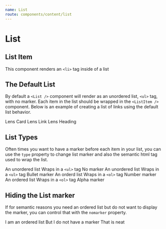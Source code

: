 ```yaml
---
name: List
route: components/content/list
---
```



# List

<ComponentDetail of="List" />

## List Item

<ComponentDetail of="ListItem" github="List/ListItem" />

This component renders an `<li>` tag inside of a list


## The Default List

By default a `<List />` component will render as an unordered list, `<ul>` tag, with no marker. Each item in the list should be wrapped in the `<ListItem />` component. Below is an example of creating a list of links using the default list behavior.

<Playground>
  <List>
    <ListItem>
      <Link href="/#!/Card">Lens Card</Link>
    </ListItem>
    <ListItem>
      <Link href="/#!/Link">Lens Link</Link>
    </ListItem>
    <ListItem>
      <Link href="/#!/Heading">Lens Heading</Link>
    </ListItem>
  </List>
</Playground>

## List Types

Often times you want to have a marker before each item in your list, you can use the `type` property to change list marker and also the semantic html tag used to wrap the list.

<Playground>
  <List>
    <ListItem>An unordered list</ListItem>
    <ListItem>
      Wraps in a <Code>&lt;ul&gt;</Code> tag
    </ListItem>
    <ListItem>No marker</ListItem>
  </List>

<List type="bullet">
  <ListItem>An unordered list</ListItem>
  <ListItem>
    Wraps in a <Code>&lt;ul&gt;</Code> tag
  </ListItem>
  <ListItem>Bullet marker</ListItem>
</List>

<List type="number">
  <ListItem>An orderd list</ListItem>
  <ListItem>
    Wraps in a <Code element="code">&lt;ol&gt;</Code> tag
  </ListItem>
  <ListItem>Number marker</ListItem>
</List>

  <List type="letter">
    <ListItem>An ordered list</ListItem>
    <ListItem>
      Wraps in a <Code>&lt;ol&gt;</Code> tag
    </ListItem>
    <ListItem>Alpha marker</ListItem>
  </List>
</Playground>

## Hiding the List marker

If for semantic reasons you need an ordered list but do not want to display the marker, you can control that with the `nomarker` property.

<Playground>
  <List type="number" nomarker>
    <ListItem>I am an ordered list</ListItem>
    <ListItem>But I do not have a marker</ListItem>
    <ListItem>That is neat</ListItem>
  </List>
</Playground>
